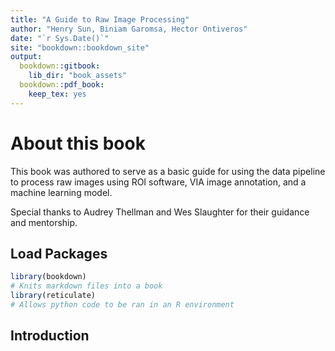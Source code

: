 ```yaml
---
title: "A Guide to Raw Image Processing"
author: "Henry Sun, Biniam Garomsa, Hector Ontiveros"
date: "`r Sys.Date()`"
site: "bookdown::bookdown_site"
output:
  bookdown::gitbook:
    lib_dir: "book_assets"
  bookdown::pdf_book:
    keep_tex: yes
---
```


# About this book

This book was authored to serve as a basic guide for using the data pipeline to
process raw images using ROI software, VIA image annotation, and a machine
learning model.

Special thanks to Audrey Thellman and Wes Slaughter for their guidance and
mentorship.

## Load Packages

```r
library(bookdown) 
# Knits markdown files into a book
library(reticulate)
# Allows python code to be ran in an R environment
```


## Introduction 

